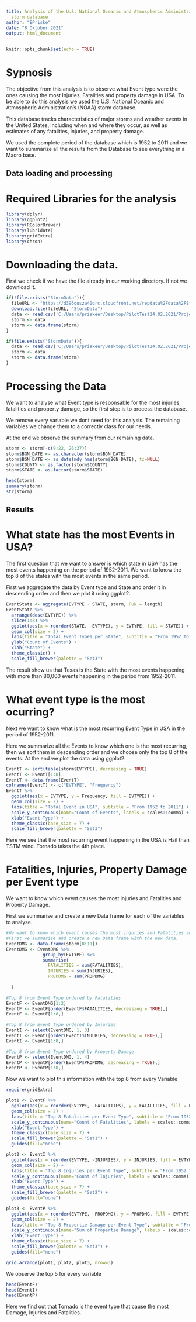 ---
title: Analysis of the U.S. National Oceanic and Atmospheric Administration's (NOAA)
  storm database
author: "EPriske"
date: "8 Oktober 2021"
output: html_document
---

```{r setup, include=FALSE}
knitr::opts_chunk$set(echo = TRUE)
```

# Sypnosis


The objective from this analysis is to observe what Event type were the ones causing the most Injuries, Fatalities and property damage in USA. To be able to do this analysis we used the U.S. National Oceanic and Atmospheric Administration's (NOAA) storm database. 

This database tracks characteristics of major storms and weather events in the United States, including when and where they occur, as well as estimates of any fatalities, injuries, and property damage.

We used the complete period of the database which is 1952 to 2011 and we want to summarize all the results from the Database to see everything in a Macro base.



## Data loading and processing


# Required Libraries for the analysis


```{r, error=FALSE, warning=FALSE, message=FALSE}
library(dplyr)
library(ggplot2)
library(RColorBrewer)
library(lubridate)
library(gridExtra)
library(chron)
```



# Downloading the data.


First we check if we have the file already in our working directory. If not we download it.



```{r}
if(!file.exists("StormData")){
  fileURL <- "https://d396qusza40orc.cloudfront.net/repdata%2Fdata%2FStormData.csv.bz2"
  download.file(fileURL, "StormData")
  data <- read.csv('C:/Users/priskeer/Desktop/PilotTest24.02.2021/ProjectExtras/Privat/School/Data Science/Course 5/Week4/StormData', header=T)
  storm <- data
  storm <- data.frame(storm)
}

if(file.exists("StormData")){
  data <- read.csv('C:/Users/priskeer/Desktop/PilotTest24.02.2021/ProjectExtras/Privat/School/Data Science/Course 5/Week4/StormData', header=T)
  storm <- data
  storm <- data.frame(storm)
}

```


# Processing the Data


We want to analyse what Event type is responsable for the most injuries, fatalities and property damage, so the first step is to process the database.

We remove every variable we dont need for this analysis. The remaining variables we change them to a correctly class for our needs.

At the end we observe the summary from our remaining data.



```{r}
storm <- storm[-c(9:22, 26:37)]
storm$BGN_DATE <- as.character(storm$BGN_DATE)
storm$BGN_DATE <- as_date(mdy_hms(storm$BGN_DATE), tz=NULL)
storm$COUNTY <- as.factor(storm$COUNTY)
storm$STATE <- as.factor(storm$STATE)

head(storm)
summary(storm)
str(storm)

```



## Results


# What state has the most Events in USA?


The first question that we want to answer is which state in USA has the most events happening on the period of 1952-2011. We want to know the top 8 of the states with the most events in the same period.

First we aggregate the data by Event type and State and order it in descending order and then we plot it using ggplot2.



```{r}
EventState <- aggregate(EVTYPE ~ STATE, storm, FUN = length)
EventState %>%
  arrange(desc(EVTYPE)) %>%
  slice(1:8) %>%
  ggplot(aes(x = reorder(STATE, -EVTYPE), y = EVTYPE, fill = STATE)) +
  geom_col(size = 2) +
  labs(title = "Total Event Types per State", subtitle = "From 1952 to 2011") +
  ylab("Count of Events") +
  xlab("State") +
  theme_classic() +
  scale_fill_brewer(palette = "Set3")
```



The result show us that Texas is the State with the most events happening with more than 80,000 events happening in the period from 1952-2011.


# What event type is the most ocurring?

Next we want to know what is the most recurring Event Type in USA in the period of 1952-2011.

Here we summarize all the Events to know which one is the most recurring, then we sort them in descending order and we choose only the top 8 of the events. At the end we plot the data using ggplot2.



```{r}
EventT <- sort(table(storm$EVTYPE), decreasing = TRUE)
EventT <- EventT[1:8]
EventT <- data.frame(EventT)
colnames(EventT) <- c("EVTYPE", "Frequency")
EventT %>%
  ggplot(aes(x = EVTYPE, y = Frequency, fill = EVTYPE)) +
  geom_col(size = 2) +
  labs(title = "Total Event in USA", subtitle = "From 1952 to 2011") +
  scale_y_continuous(name="Count of Events", labels = scales::comma) +
  xlab("Event Type") +
  theme_classic(base_size = 7) +
  scale_fill_brewer(palette = "Set3")
```



Here we see that the most recurring event happening in the USA is Hail than TSTM wind. Tornado takes the 4th place.



# Fatalities, Injuries, Property Damage per Event type


We want to know which event causes the most injuries and Fatalities and Property Damage.

First we summarise and create a new Data frame for each of the variables to analyse.



```{r}
#We want to know which event causes the most injuries and Fatalities and Property Damage.
#First we summarise and create a new Data frame with the new data.
EventDMG <- data.frame(storm[8:11])
EventDMG <- EventDMG %>% 
              group_by(EVTYPE) %>%
              summarise(
                FATALITIES = sum(FATALITIES),
                INJURIES = sum(INJURIES),
                PROPDMG = sum(PROPDMG)
    
  )

#Top 8 from Event Type ordered by Fatalities
EventF <- EventDMG[1:2]
EventF <- EventF[order(EventF$FATALITIES, decreasing = TRUE),]
EventF <- EventF[1:8,]

#Top 8 from Event Type ordered by Injuries
EventI <- select(EventDMG, 1, 3)
EventI <- EventI[order(EventI$INJURIES, decreasing = TRUE),]
EventI <- EventI[1:8,]

#Top 8 from Event Type ordered by Property Damage
EventP <- select(EventDMG, 1, 4)
EventP <- EventP[order(EventP$PROPDMG, decreasing = TRUE),]
EventP <- EventP[1:8,]
```



Now we want to plot this information with the top 8 from every Variable



```{r}
require(gridExtra)

plot1 <- EventF %>%
  ggplot(aes(x = reorder(EVTYPE, -FATALITIES), y = FATALITIES, fill = EVTYPE)) +
  geom_col(size = 2) +
  labs(title = "Top 8 Fatalities per Event Type", subtitle = "From 1952 to 2011") +
  scale_y_continuous(name="Count of Fatalities", labels = scales::comma) +
  xlab("Event Type") +
  theme_classic(base_size = 7) +
  scale_fill_brewer(palette = "Set1") +
  guides(fill="none")

plot2 <- EventI %>%
  ggplot(aes(x = reorder(EVTYPE, -INJURIES), y = INJURIES, fill = EVTYPE)) +
  geom_col(size = 2) +
  labs(title = "Top 8 Injuries per Event Type", subtitle = "From 1952 to 2011") +
  scale_y_continuous(name="Count of Injuries", labels = scales::comma) +
  xlab("Event Type") +
  theme_classic(base_size = 7) +
  scale_fill_brewer(palette = "Set2") +
  guides(fill="none")

plot3 <- EventP %>%
  ggplot(aes(x = reorder(EVTYPE, -PROPDMG), y = PROPDMG, fill = EVTYPE)) +
  geom_col(size = 2) +
  labs(title = "Top 8 Propertie Damage per Event Type", subtitle = "From 1952 to 2011") +
  scale_y_continuous(name="Sum of Propertie Damage", labels = scales::comma) +
  xlab("Event Type") +
  theme_classic(base_size = 7) +
  scale_fill_brewer(palette = "Set3") +
  guides(fill="none")

grid.arrange(plot1, plot2, plot3, nrow=3)
```



We observe the top 5 for every variable



```{r}
head(EventF)
head(EventI)
head(EventP)
```



Here we find out that Tornado is the event type that cause the most Damage, Injuries and Fatalities.